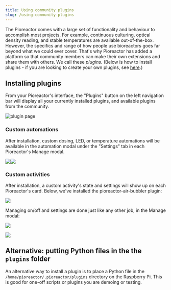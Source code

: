 ```yaml
---
title: Using community plugins
slug: /using-community-plugins
---
```



The Pioreactor comes with a large set of functionality and behaviour to accomplish most projects. For example, continuous culturing, optical density reading, and stable temperatures are available out-of-the-box. However, the specifics and range of how people use bioreactors goes far beyond what we could ever cover. That's why Pioreactor has added a platform so that community members can make their own extensions and share them with others. We call these _plugins._ (Below is how to install plugins - if you are looking to create your own plugins, see [here](/developer-guide/plugin-as-python-package).)

<TOCInline toc={toc} />

## Installing plugins

From your Pioreactor's interface, the "Plugins" button on the left navigation bar will display all your currently installed plugins, and available plugins from the community.

![plugin page](https://cdn.shopify.com/s/files/1/0515/1824/3002/files/Screen_Shot_2021-06-14_at_1.40.20_PM.png?v=1623692457)

### Custom automations

After installation, custom dosing, LED, or temperature automations will be available in the automation modal under the "Settings" tab in each Pioreactor's Manage modal.

![](https://cdn.shopify.com/s/files/1/0515/1824/3002/files/Screen_Shot_2021-05-31_at_3.20.08_PM.png?v=1622488873)![](https://cdn.shopify.com/s/files/1/0515/1824/3002/files/Screen_Shot_2021-05-31_at_3.20.13_PM.png?v=1622488848)

### Custom activities

After installation, a custom activity's state and settings will show up on each Pioreactor's card. Below, we've installed the pioreactor-air-bubbler plugin:

![](https://cdn.shopify.com/s/files/1/0515/1824/3002/files/Screen_Shot_2021-05-31_at_3.25.22_PM.png?v=1622489169)

Managing on/off and settings are done just like any other job, in the Manage modal:

![](https://cdn.shopify.com/s/files/1/0515/1824/3002/files/Screen_Shot_2021-05-31_at_3.27.43_PM.png?v=1622489327)

![](https://cdn.shopify.com/s/files/1/0515/1824/3002/files/Screen_Shot_2021-05-31_at_3.27.53_PM.png?v=1622489355)

## Alternative: putting Python files in the the `plugins` folder

An alternative way to install a plugin is to place a Python file in the `/home/pioreactor/.pioreactor/plugins` directory on the Raspberry Pi. This is good for one-off scripts or plugins you are demoing or testing.